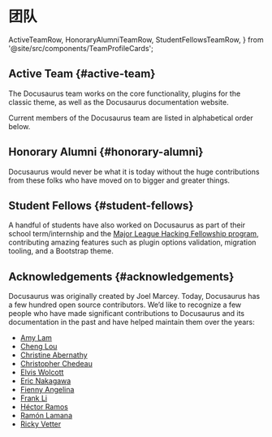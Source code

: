 # 团队

  ActiveTeamRow,
  HonoraryAlumniTeamRow,
  StudentFellowsTeamRow,
} from '@site/src/components/TeamProfileCards';

## Active Team {#active-team}

The Docusaurus team works on the core functionality, plugins for the classic theme, as well as the Docusaurus documentation website.

Current members of the Docusaurus team are listed in alphabetical order below.

<ActiveTeamRow />

## Honorary Alumni {#honorary-alumni}

Docusaurus would never be what it is today without the huge contributions from these folks who have moved on to bigger and greater things.

<HonoraryAlumniTeamRow />

## Student Fellows {#student-fellows}

A handful of students have also worked on Docusaurus as part of their school term/internship and the [Major League Hacking Fellowship program](https://fellowship.mlh.io/), contributing amazing features such as plugin options validation, migration tooling, and a Bootstrap theme.

<StudentFellowsTeamRow />

## Acknowledgements {#acknowledgements}

Docusaurus was originally created by Joel Marcey. Today, Docusaurus has a few hundred open source contributors. We’d like to recognize a few people who have made significant contributions to Docusaurus and its documentation in the past and have helped maintain them over the years:

- [Amy Lam](https://github.com/amyrlam)
- [Cheng Lou](https://github.com/chenglou)
- [Christine Abernathy](https://github.com/caabernathy)
- [Christopher Chedeau](https://github.com/vjeux)
- [Elvis Wolcott](https://github.com/elviswolcott)
- [Eric Nakagawa](https://github.com/ericnakagawa)
- [Fienny Angelina](https://github.com/fiennyangeln)
- [Frank Li](https://github.com/deltice)
- [Héctor Ramos](https://github.com/hramos)
- [Ramón Lamana](https://github.com/rlamana)
- [Ricky Vetter](https://github.com/rickyvetter)
